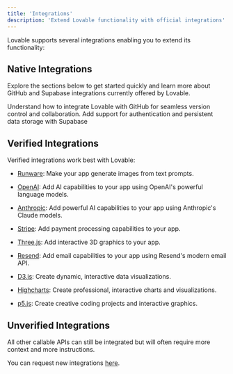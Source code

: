 ```yaml
---
title: 'Integrations'
description: 'Extend Lovable functionality with official integrations'
---
```


Lovable supports several integrations enabling you to extend its functionality:

## Native Integrations

Explore the sections below to get started quickly and learn more about GitHub and Supabase integrations currently offered by Lovable.

<CardGroup cols={2}>
  <Card title="GitHub Integration" icon="github" href="git-integration">
    Understand how to integrate Lovable with GitHub for seamless version control and collaboration.
  </Card>

  <Card title="Supabase Integration" icon="database" href="supabase">
    Add support for authentication and persistent data storage with Supabase
  </Card>
</CardGroup>

## Verified Integrations

Verified integrations work best with Lovable:&#x20;

* [Runware](https://lovable.dev/integrations/runware): Make your app generate images from text prompts.

* [OpenAI](https://lovable.dev/integrations/openai): Add AI capabilities to your app using OpenAI's powerful language models.

* [Anthropic](https://lovable.dev/integrations/anthropic): Add powerful AI capabilities to your app using Anthropic's Claude models.

* [Stripe](https://lovable.dev/integrations/stripe): Add payment processing capabilities to your app.

* [Three.js](https://lovable.dev/integrations/threejs): Add interactive 3D graphics to your app.

* [Resend](https://lovable.dev/integrations/resend): Add email capabilities to your app using Resend's modern email API.

* [D3.js](https://lovable.dev/integrations/d3js): Create dynamic, interactive data visualizations.

* [Highcharts](https://lovable.dev/integrations/highcharts): Create professional, interactive charts and visualizations. &#x20;

* [p5.js](https://lovable.dev/integrations/p5js): Create creative coding projects and interactive graphics.

## Unverified Integrations

All other callable APIs can still be integrated but will often require more context and more instructions.

You can request new integrations [here](https://lovable.featurebase.app/?b=675883fb92175ba92d835f92).

[](https://lovable.dev/integrations/supabase)